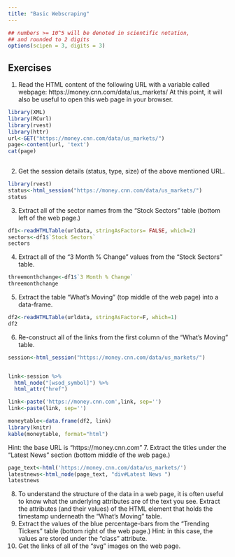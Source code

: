 ```yaml
---
title: "Basic Webscraping"
---
```


<style type="text/css">
.table {

    width: 80%;
    margin-left:10%; 
    margin-right:10%;
}
</style>
```r
## numbers >= 10^5 will be denoted in scientific notation,
## and rounded to 2 digits
options(scipen = 3, digits = 3)
```



## Exercises

1. Read the HTML content of the following URL with a variable called webpage: https://money.cnn.com/data/us_markets/ At this point, it will also be useful to open this web page in your browser.
```r
library(XML)
library(RCurl)
library(rvest)
library(httr)
url<-GET("https://money.cnn.com/data/us_markets/")
page<-content(url, 'text')
cat(page)
  
```
2. Get the session details (status, type, size) of the above mentioned URL.
```r
library(rvest)
status<-html_session("https://money.cnn.com/data/us_markets/")
status
```

3. Extract all of the sector names from the “Stock Sectors” table (bottom left of the web page.)
```r
df1<-readHTMLTable(urldata, stringAsFactors= FALSE, which=2)
sectors<-df1$`Stock Sectors`
sectors


```
4. Extract all of the “3 Month % Change” values from the “Stock Sectors” table.
```r
threemonthchange<-df1$`3 Month % Change`
threemonthchange
```
5. Extract the table “What’s Moving” (top middle of the web page) into a data-frame.
```r
df2<-readHTMLTable(urldata, stringAsFactor=F, which=1)
df2
```
6. Re-construct all of the links from the first column of the “What’s Moving” table.
```r

session<-html_session("https://money.cnn.com/data/us_markets/")


link<-session %>%
  html_node("[wsod_symbol]") %>%
  html_attr("href")

link<-paste('https://money.cnn.com',link, sep='')
link<-paste(link, sep='')

moneytable<-data.frame(df2, link)
library(knitr)
kable(moneytable, format="html")
```
Hint: the base URL is “https://money.cnn.com”
7. Extract the titles under the “Latest News” section (bottom middle of the web page.)
```r
page_text<-html('https://money.cnn.com/data/us_markets/')
latestnews<-html_node(page_text, "div#Latest News ")
latestnews

```
8. To understand the structure of the data in a web page, it is often useful to know what the underlying attributes are of the text you see.
Extract the attributes (and their values) of the HTML element that holds the timestamp underneath the “What’s Moving” table.
9. Extract the values of the blue percentage-bars from the “Trending Tickers” table (bottom right of the web page.)
Hint: in this case, the values are stored under the “class” attribute.
10. Get the links of all of the “svg” images on the web page.
